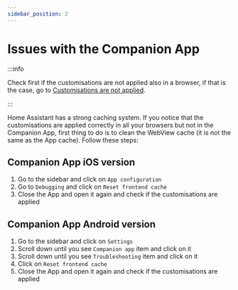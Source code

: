 ```yaml
---
sidebar_position: 2
---
```


# Issues with the Companion App

:::info

Check first if the customisations are not applied also in a browser, if that is the case, go to [Customisations are not applied](./customisations-are-not-applied).

:::

Home Assistant has a strong caching system. If you notice that the customisations are applied correctly in all your browsers but not in the Companion App, first thing to do is to clean the WebView cache (it is not the same as the App cache). Follow these steps:

## Companion App iOS version

1. Go to the sidebar and click on `App configuration`
2. Go to `Debugging` and click on `Reset frontend cache`
3. Close the App and open it again and check if the customisations are applied

## Companion App Android version

1. Go to the sidebar and click on `Settings`
2. Scroll down until you see `Companion app` item and click on it
3. Scroll down until you see `Troubleshooting` item and click on it
4. Click on `Reset frontend cache`
5. Close the App and open it again and check if the customisations are applied
